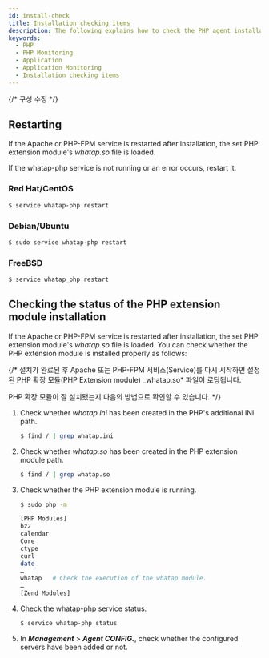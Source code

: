 ```yaml
---
id: install-check
title: Installation checking items
description: The following explains how to check the PHP agent installation.
keywords:
  - PHP
  - PHP Monitoring
  - Application
  - Application Monitoring
  - Installation checking items
---
```


{/* 구성 수정 */}

## Restarting

If the Apache or PHP-FPM service is restarted after installation, the set PHP extension module's _whatap.so_ file is loaded.

If the whatap-php service is not running or an error occurs, restart it.

### Red Hat/CentOS

```bash title=SH
$ service whatap-php restart
```

### Debian/Ubuntu

```bash title=SH
$ sudo service whatap-php restart
```

### FreeBSD

```bash title=SH
$ service whatap_php restart
```

## Checking the status of the PHP extension module installation

If the Apache or PHP-FPM service is restarted after installation, the set PHP extension module's _whatap.so_ file is loaded. You can check whether the PHP extension module is installed properly as follows:

{/* 설치가 완료된 후 Apache 또는 PHP-FPM 서비스(Service)를 다시 시작하면 설정된 PHP 확장 모듈(PHP Extension module) _whatap.so\* 파일이 로딩됩니다.

PHP 확장 모듈이 잘 설치됐는지 다음의 방법으로 확인할 수 있습니다. \*/}

1. Check whether _whatap.ini_ has been created in the PHP's additional INI path.

   ```bash title=SH
   $ find / | grep whatap.ini
   ```

2. Check whether _whatap.so_ has been created in the PHP extension module path.

   ```bash title=SH
   $ find / | grep whatap.so
   ```

3. Check whether the PHP extension module is running.

   ```bash title=SH
   $ sudo php -m

   [PHP Modules]
   bz2
   calendar
   Core
   ctype
   curl
   date
   …
   whatap   # Check the execution of the whatap module.
   …
   [Zend Modules]
   ```

4. Check the whatap-php service status.

   ```bash title=SH
   $ service whatap-php status
   ```

5. In **_Management_** > **_Agent CONFIG._**, check whether the configured servers have been added or not. 

   <ImgLang img='php-agent-list.png' />
